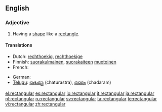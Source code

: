 ==English==

===Adjective===
{{infl|en|adjective}}

# Having a [[shape]] like a [[rectangle]].

====Translations====
{{trans-top|having a shape like a rectangle}}
* Dutch: [[rechthoekig]], [[rechthoekige]]
* Finnish: [[suorakulmainen]], [[suorakaide|suorakaiteen]] [[muotoinen]]
* French: {{t+|fr|rectangulaire}}
{{trans-mid}}
* German: {{t+|de|rechteckig}}
* [[Telugu]]: [[చతురస్త్ర]] (chaturastra), [[చదరం]] (chadaram)
{{trans-bottom}}

[[el:rectangular]]
[[es:rectangular]]
[[io:rectangular]]
[[it:rectangular]]
[[ja:rectangular]]
[[pl:rectangular]]
[[ru:rectangular]]
[[sv:rectangular]]
[[ta:rectangular]]
[[te:rectangular]]
[[vi:rectangular]]
[[zh:rectangular]]